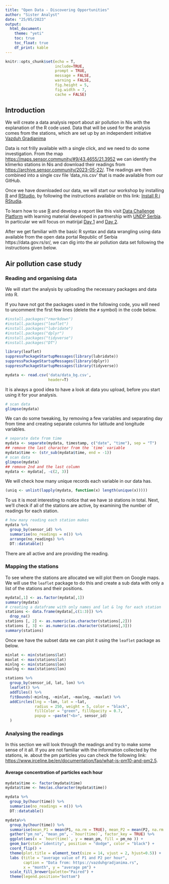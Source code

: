 ```yaml
---
title: "Open Data - Discovering Opportunities"
author: "Sister Analyst"
date: "25/05/2023"
output: 
  html_document:
    theme: "yeti"
    toc: true
    toc_float: true
    df_print: kable
---
```


```r
knitr::opts_chunk$set(echo = T,
                      include=TRUE,
                      prompt = TRUE,
                      message = FALSE,
                      warning = FALSE,
                      fig.height = 5,
                      fig.width = 7,
                      cache = FALSE)
```

## Introduction

We will create a data analysis report about air pollution in Nis with the explanation of the R code used. Data that will be used for the analysis comes from the stations, which are set up by an independent initiative [Vazduh Gradjanima](https://vazduhgradjanima.rs) 

Data is not frilly available with a single click, and we need to do some investigation. From the map <https://maps.sensor.community/#9/43.4655/21.3952> we can identify the klimerko stations in Nis and download their readings from <https://archive.sensor.community/2023-05-22/>. The readings are then combined into a single csv file 'data_nis.csv' that is made available from our GitHub. 

Once we have downloaded our data, we will start our workshop by installing [R](https://r-project.org) and [RStudio](https://www.rstudio.com), by following the instructions available on this link: [Install R i RStudia](https://instalirajr.netlify.app).

To learn how to use [R](https://cran.r-project.org/) and develop a report like this visit [Data Challenge Platform](https://datachallengewithr.rbind.io) with learning material developed in partnership with [UNDP Serbia](http://www.rs.undp.org). In particular we will focus on matirijal [Day 1](https://datachallengewithr.rbind.io/day1/) and [Day 2](https://datachallengewithr.rbind.io/day2/).

After we get familiar with the basic R syntax and data wrangling using data available from the open data portal Republic of Serbia https://data.gov.rs/sr/, we can dig into the air pollution data set following the instructions given below.  

## Air pollution case study

### Reading and organising data

We will start the analysis by uploading the necessary packages and data into R.

If you have not got the packages used in the following code, you will need to uncomment the first few lines (delete the `#` symbol) in the code below.

```r
#install.packages("rmarkdown")
#install.packages("leaflet")
#install.packages("lubridate")
#install.packages("dplyr")
#install.packages("tidyverse")
#install.packages("DT")

library(leaflet)
suppressPackageStartupMessages(library(lubridate))
suppressPackageStartupMessages(library(dplyr))
suppressPackageStartupMessages(library(tidyverse))

mydata <- read.csv('data/data_bg.csv', 
                   header=T) 
```

It is always a good idea to have a look at data you upload, before you start using it for your analysis.
```r
# scan data
glimpse(mydata)
```

We can do some tweaking, by removing a few variables and separating day from time and creating separate columns for latitude and longitude variables.
```r
# separate date from time
mydata <- separate(mydata, timestamp, c("date", "time"), sep = "T")
## remove the last character from the `time` variable
mydata$time <- (str_sub(mydata$time, end = -1))
# scan data
glimpse(mydata)
## remove 2nd and the last column
mydata <- mydata[, -c(2, 3)]
```

We will check how many unique records each variable in our data has.
```r
(uniq <- unlist(lapply(mydata, function(x) length(unique(x)))))
```

To us it is most interesting to notice that we have `10` stations in total. Next, we'll check if all of the stations are active, by examining the number of readings for each station.

```r
# how many reading each station makes
mydata %>%
  group_by(sensor_id) %>%
  summarise(no_readings = n()) %>%
  arrange(no_readings) %>% 
  DT::datatable()
```

There are all active and are providing the reading. 

### Mapping the stations

To see where the stations are allocated we will plot them on Google maps. We will use the `leaflet` package to do this and create a sub data with only a list of the stations and their positions.

```r
mydata[,1] <- as.factor(mydata[,1])
summary(mydata)
# creating a dataframe with only names and lat & lng for each station
stations <- data.frame(mydata[,c(1:3)]) %>% 
  drop_na()
stations [, 2] <- as.numeric(as.character(stations[,2]))
stations [, 3] <- as.numeric(as.character(stations[,3]))
summary(stations)
```

Once we have the subset data we can plot it using the `leaflet` package as below.

```r
minlat <- min(stations$lat)
maxlat <- max(stations$lat)
minlng <- min(stations$lon)
maxlng <- max(stations$lon)

stations %>% 
  group_by(sensor_id, lat, lon) %>% 
  leaflet() %>% 
  addTiles() %>%
  fitBounds(~minlng, ~minlat, ~maxlng, ~maxlat) %>% 
  addCircles(lng = ~lon, lat = ~lat,
             radius = 250, weight = 5, color = "black",
             fillColor = "green", fillOpacity = 0.7,  
             popup = ~paste("<b>", sensor_id)
  ) 
```

### Analysing the readings

In this section we will look through the readings and try to make some sense of it all.
If you are not familiar with the information collected by the stations, ie. about the pm particles you can check the following link:  <https://www.irceline.be/en/documentation/faq/what-is-pm10-and-pm2.5>.


#### Average concentration of particles each hour
```r
mydata$time <- factor(mydata$time)
mydata$time <- hms(as.character(mydata$time))

mydata %>% 
  group_by(hour(time)) %>% 
  summarise(no_readings = n()) %>% 
  DT::datatable()

mydata%>% 
  group_by(hour(time)) %>%
  summarise(mean_P1 = mean(P1, na.rm = TRUE), mean_P2 = mean(P2, na.rm = TRUE)) %>% 
  gather("pm_no", "mean_pm", -`hour(time)`, factor_key = TRUE) %>% 
  ggplot(aes(x = `hour(time)`, y = mean_pm, fill = pm_no )) +
  geom_bar(stat="identity", position = "dodge", color = "black") +
  coord_flip() +
  theme(plot.title = element_text(size = 14, vjust = 2, hjust=0.5)) +
  labs (title = "average value of P1 and P2 per hour", 
        caption = "Data from: https://vazduhgradjanima.rs", 
        x = "month", y = "average pm") +
  scale_fill_brewer(palette="Paired") + 
  theme(legend.position="bottom") 
```

